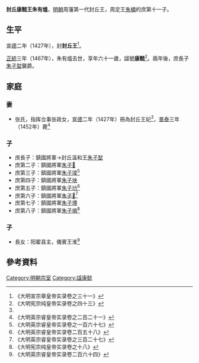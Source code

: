 '''封丘康懿王朱有熅'''{{BD|1407年||1467年||catIdx=Z朱}}，[[明朝|明朝]]周藩第一代封丘王，周定王[[朱橚|朱橚]]的庶第十一子。

==生平==
[[宣德|宣德]]二年（1427年），封'''封丘王'''<ref name=xz>《大明宣宗章皇帝实录卷之三十一》</ref>。

[[正統_(明朝)|正統]]三年（1467年），朱有熅去世，享年六十一歲，諡號'''康懿'''<ref>《大明宪宗纯皇帝实录卷之四十三》</ref>。兩年後，庶長子[[朱子堼|朱子堼]]襲爵。

==家庭==
===妻===
*张氏，指挥佥事张政女，[[宣德|宣德]]二年（1427年）冊為封丘王妃<ref name=xz/>，[[景泰|景泰]]三年（1452年）薨<ref>《大明英宗睿皇帝实录卷之二百二十一》</ref>

===子===
*庶長子：鎮國將軍→封丘溫和王[[朱子堼|朱子堼]]
*庶第二子：鎮國將軍[[朱子𪣥|朱子𪣥]]
*庶第三子：鎮國將軍[[朱子㙔|朱子㙔]]<ref>《大明英宗睿皇帝实录卷之一百六十七》</ref>
*庶第四子：鎮國將軍[[朱子坱|朱子坱]]
*庶第五子：鎮國將軍[[朱子㘦|朱子㘦]]<ref>《大明英宗睿皇帝实录卷二百五十八》</ref>
*庶第六子：鎮國將軍[[朱子𪣧|朱子𪣧]]<ref>《大明英宗睿皇帝实录卷之三百二十七》</ref>
*庶第七子：鎮國將軍[[朱子墆|朱子墆]]
*庶第八子：鎮國將軍[[朱子堝|朱子堝]]<ref>《大明宪宗纯皇帝实录卷之十八》</ref>

===子===
*長女：阳翟县主，儀賓王淮<ref>《大明英宗睿皇帝实录卷二百六十四》</ref>

==參考資料==
{{reflist|2}}

{{s-start}}
{{s-none|無|[[明朝|明政府]]封之}}
{{s-ttl|title=[[明朝藩王列表_(周王系)#封丘國|明封丘國國王]]|years=1427年－1467年}}
{{s-aft|after=子溫和王[[朱子堼|朱子堼]]}}
{{end}}

[[Category:明朝宗室|Category:明朝宗室]]
[[Category:諡康懿|Category:諡康懿]]